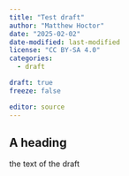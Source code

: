 ```yaml
---
title: "Test draft"
author: "Matthew Hoctor"
date: "2025-02-02"
date-modified: last-modified
license: "CC BY-SA 4.0"
categories: 
  - draft

draft: true
freeze: false

editor: source
---
```


## A heading

the text of the draft
